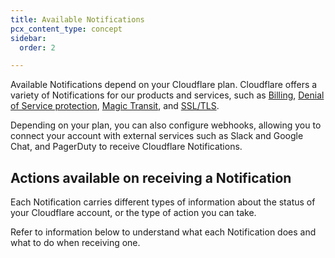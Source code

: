 ```yaml
---
title: Available Notifications
pcx_content_type: concept
sidebar:
  order: 2

---
```



Available Notifications depend on your Cloudflare plan. Cloudflare offers a variety of Notifications for our products and services, such as [Billing](/billing/), [Denial of Service protection](/ddos-protection/), [Magic Transit](/magic-transit/), and [SSL/TLS](/ssl/).

Depending on your plan, you can also configure webhooks, allowing you to connect your account with external services such as Slack and Google Chat, and PagerDuty to receive Cloudflare Notifications.

## Actions available on receiving a Notification

Each Notification carries different types of information about the status of your Cloudflare account, or the type of action you can take.

Refer to information below to understand what each Notification does and what to do when receiving one.

<AvailableNotifications />
